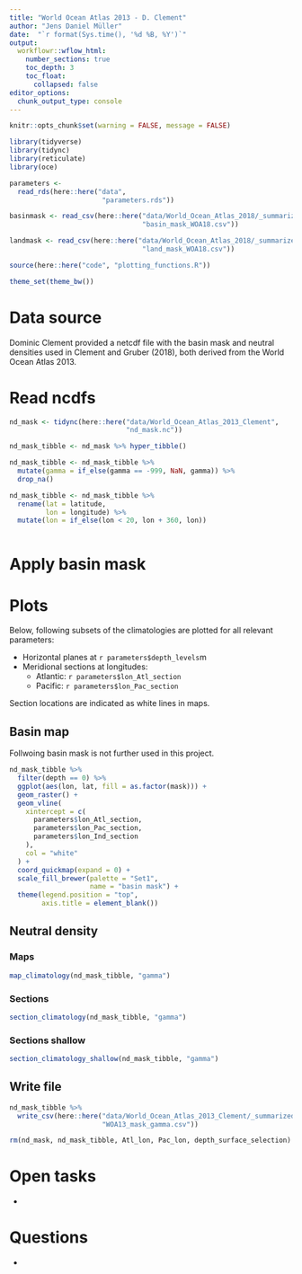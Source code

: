 ```yaml
---
title: "World Ocean Atlas 2013 - D. Clement"
author: "Jens Daniel Müller"
date:  "`r format(Sys.time(), '%d %B, %Y')`"
output: 
  workflowr::wflow_html:
    number_sections: true
    toc_depth: 3
    toc_float:
      collapsed: false
editor_options:
  chunk_output_type: console
---
```


```r
knitr::opts_chunk$set(warning = FALSE, message = FALSE)
```

```r
library(tidyverse)
library(tidync)
library(reticulate)
library(oce)
```

```r
parameters <-
  read_rds(here::here("data",
                       "parameters.rds"))
```

```r

basinmask <- read_csv(here::here("data/World_Ocean_Atlas_2018/_summarized_files",
                                 "basin_mask_WOA18.csv"))

landmask <- read_csv(here::here("data/World_Ocean_Atlas_2018/_summarized_files",
                                 "land_mask_WOA18.csv"))

```

```r
source(here::here("code", "plotting_functions.R"))
```

```r
theme_set(theme_bw())
```

# Data source

Dominic Clement provided a netcdf file with the basin mask and neutral densities used in Clement and Gruber (2018), both derived from the World Ocean Atlas 2013.

# Read ncdfs

```r


nd_mask <- tidync(here::here("data/World_Ocean_Atlas_2013_Clement",
                             "nd_mask.nc"))

nd_mask_tibble <- nd_mask %>% hyper_tibble()

nd_mask_tibble <- nd_mask_tibble %>%
  mutate(gamma = if_else(gamma == -999, NaN, gamma)) %>%
  drop_na()

nd_mask_tibble <- nd_mask_tibble %>%
  rename(lat = latitude,
         lon = longitude) %>%
  mutate(lon = if_else(lon < 20, lon + 360, lon))



```

# Apply basin mask


# Plots

Below, following subsets of the climatologies are plotted for all relevant parameters:  

- Horizontal planes at `r parameters$depth_levels`m
- Meridional sections at longitudes:
  - Atlantic: `r parameters$lon_Atl_section`
  - Pacific: `r parameters$lon_Pac_section`

Section locations are indicated as white lines in maps.

## Basin map

Follwoing basin mask is not further used in this project.

```r

nd_mask_tibble %>%
  filter(depth == 0) %>%
  ggplot(aes(lon, lat, fill = as.factor(mask))) +
  geom_raster() +
  geom_vline(
    xintercept = c(
      parameters$lon_Atl_section,
      parameters$lon_Pac_section,
      parameters$lon_Ind_section
    ),
    col = "white"
  ) +
  coord_quickmap(expand = 0) +
  scale_fill_brewer(palette = "Set1",
                    name = "basin mask") +
  theme(legend.position = "top",
        axis.title = element_blank())

```

## Neutral density

### Maps

```r

map_climatology(nd_mask_tibble, "gamma")

```

### Sections

```r

section_climatology(nd_mask_tibble, "gamma")

```

### Sections shallow

```r

section_climatology_shallow(nd_mask_tibble, "gamma")

```


## Write file

```r

nd_mask_tibble %>%
  write_csv(here::here("data/World_Ocean_Atlas_2013_Clement/_summarized_files",
                       "WOA13_mask_gamma.csv"))

rm(nd_mask, nd_mask_tibble, Atl_lon, Pac_lon, depth_surface_selection)

```


# Open tasks

- 

# Questions

- 
